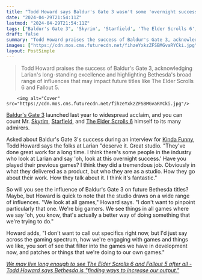 ```yaml
---
title: "Todd Howard says Baldur's Gate 3 wasn't some 'overnight success' for Larian: 'Have you played their previous games?'"
date: "2024-04-29T21:54:11Z"
lastmod: "2024-04-29T21:54:11Z"
tags: ["Baldur's Gate 3", 'Skyrim', 'Starfield', 'The Elder Scrolls 6', 'Kinda Funny', 'Bethesda', 'Fallout 5']
draft: false
summary: "Todd Howard praises the success of Baldur's Gate 3, acknowledging Larian's long-standing excellence and highlighting Bethesda's broad range of influences that may impact future titles like The Elder Scrolls 6 and Fallout 5."
images: ["https://cdn.mos.cms.futurecdn.net/fihzeYxkzZFSBMGvaRYCki.jpg"]
layout: PostSimple
---
```

> Todd Howard praises the success of Baldur's Gate 3, acknowledging Larian's long-standing excellence and highlighting Bethesda's broad range of influences that may impact future titles like The Elder Scrolls 6 and Fallout 5.


        <img alt="Cover" src="https://cdn.mos.cms.futurecdn.net/fihzeYxkzZFSBMGvaRYCki.jpg"/>
        
[Baldur's Gate 3](https://www.gamesradar.com/baldurs-gate-3-guide/) launched last year to widespread acclaim, and you can count Mr. [Skyrim](https://www.gamesradar.com/skyrim-guide/), [Starfield](https://www.gamesradar.com/starfield-guide/), and [The Elder Scrolls 6](https://www.gamesradar.com/elder-scrolls-6-release-date-location-news-races/) himself to its many admirers.

Asked about Baldur's Gate 3's success during an interview for [Kinda Funny](https://www.youtube.com/watch?v=7wvqF41_Bgw), Todd Howard says the folks at Larian "deserve it. Great studio. "They've done great work for a long time. I think there's some people in the industry who look at Larian and say 'oh, look at this overnight success.' Have you played their previous games? I think they did a tremendous job. Obviously in what they delivered as a product, but who they are as a studio. How they go about their work. How they talk about it. I think it's fantastic."

So will you see the influence of Baldur's Gate 3 on future Bethesda titles? Maybe, but Howard is quick to note that the studio draws on a wide range of influences. "We look at all games," Howard says. "I don't want to pinpoint particularly that one. We're big gamers. We see things in all games where we say 'oh, you know, that's actually a better way of doing something that we're trying to do."

Howard adds, "I don't want to call out specifics right now, but I'd just say across the gaming spectrum, how we're engaging with games and things we like, you sort of see that filter into the games we have in development now, and patches or things that we're doing to our own games."

[<em>We may live long enough to see The Elder Scrolls 6 and Fallout 5 after all - Todd Howard says Bethesda is "finding ways to increase our output."</em>](https://www.gamesradar.com/games/the-elder-scrolls/we-may-live-long-enough-to-see-the-elder-scrolls-6-and-fallout-5-after-all-todd-howard-says-bethesda-is-finding-ways-to-increase-our-output/)
        
